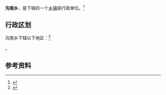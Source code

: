 {{中国乡级行政区|14/09/22/200/000}}

'''沟南乡'''，是{{PRC admin/fullname|14/09/22/200/000|3}}下辖的一个[[乡镇|乡镇]]级行政单位。<ref>{{PRC admin/ref sgc|{{PRC admin/parent|14/09/22/200/000}}}}</ref>

== 行政区划 ==

沟南乡下辖以下地区：<ref>{{PRC admin/ref sgc|14/09/22/200/000}}</ref>

{{PRC admin/children|14/09/22/200/000}}。

== 参考资料 ==

{{reflist}}

{{行政区划小作品}}
{{PRC admin/navcat|14/09/22/200/000}}